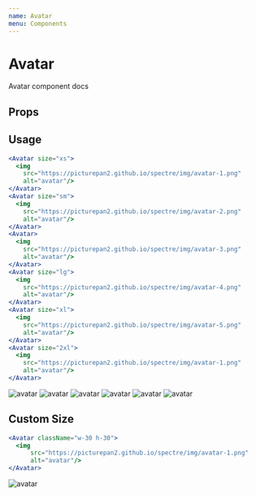 ```yaml
---
name: Avatar
menu: Components
---
```



# Avatar

Avatar component docs

## Props
<Props of={Avatar} />

## Usage
```jsx
<Avatar size="xs">
  <img
    src="https://picturepan2.github.io/spectre/img/avatar-1.png"
    alt="avatar"/>
</Avatar>
<Avatar size="sm">
  <img
    src="https://picturepan2.github.io/spectre/img/avatar-2.png"
    alt="avatar"/>
</Avatar>
<Avatar>
  <img
    src="https://picturepan2.github.io/spectre/img/avatar-3.png"
    alt="avatar"/>
</Avatar>
<Avatar size="lg">
  <img
    src="https://picturepan2.github.io/spectre/img/avatar-4.png"
    alt="avatar"/>
</Avatar>
<Avatar size="xl">
  <img
    src="https://picturepan2.github.io/spectre/img/avatar-5.png"
    alt="avatar"/>
</Avatar>
<Avatar size="2xl">
  <img
    src="https://picturepan2.github.io/spectre/img/avatar-1.png"
    alt="avatar"/>
</Avatar>
```
<div className="flex">
  <Avatar size="xs">
    <img
      src="https://picturepan2.github.io/spectre/img/avatar-1.png"
      alt="avatar"/>
  </Avatar>
  <Avatar size="sm">
    <img
      src="https://picturepan2.github.io/spectre/img/avatar-2.png"
      alt="avatar"/>
  </Avatar>
  <Avatar>
    <img
      src="https://picturepan2.github.io/spectre/img/avatar-3.png"
      alt="avatar"/>
  </Avatar>
  <Avatar size="lg">
    <img
      src="https://picturepan2.github.io/spectre/img/avatar-4.png"
      alt="avatar"/>
  </Avatar>
  <Avatar size="xl">
    <img
      src="https://picturepan2.github.io/spectre/img/avatar-5.png"
      alt="avatar"/>
  </Avatar>
  <Avatar size="2xl">
    <img
      src="https://picturepan2.github.io/spectre/img/avatar-1.png"
      alt="avatar"/>
  </Avatar>
</div>

## Custom Size
```jsx
<Avatar className="w-30 h-30">
  <img
      src="https://picturepan2.github.io/spectre/img/avatar-1.png"
      alt="avatar"/>
</Avatar>
```
<Avatar className="w-30 h-30">
  <img
      src="https://picturepan2.github.io/spectre/img/avatar-1.png"
      alt="avatar"/>
</Avatar>
